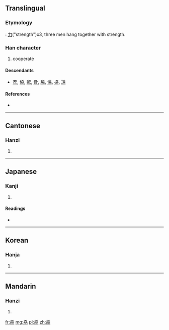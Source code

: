 ==Translingual==

===Etymology===
{{liushu|ic}}: [[力]]("strength")x3, three men hang together with strength.

===Han character===
{{Han char|rn=19|rad=力|as=04|sn=6|four=4742<sub>7</sub>|canj=大尸大尸尸 (KSKSS)}}

# cooperate

====Descendants====
* [[荔]], [[協]], [[勰]], [[脅]], [[脇]], [[恊]], [[拹]], [[珕]]

====References====
* {{Han ref|kx=0146.220|dkj=02307|dj=0330.110|hdz=10367.110|uh=52A6|ud=21158|bh=C9C0|bd=51648}}

----

==Cantonese==

===Hanzi===
{{yue-hanzi|jyut=|y=hip3}}

# {{defn|lang=yue|sort=力04}}

----

==Japanese==

===Kanji===
{{ja-kanji|grade=|rs=力04}}

# {{defn|lang=ja|sort=力04}}

====Readings====
* {{ja-readings|on=[[きょう]] (kyō), [[ぎょう]] (gyō), [[りょう]] (ryō)|kun=[[にわか]] (niwaka), [[がととのう]] (gatotonou)}}

----

==Korean==

===Hanja===
{{ko-hanja|hangeul=협|rv=hyeop|mr=hyŏp}}

# {{defn|lang=ko|sort=力04}}

----

==Mandarin==

===Hanzi===
{{cmn-hanzi|pin=[[xié]] ([[xie2]])|wg=hsieh<sup>2</sup>}}

# {{defn|lang=cmn|sort=力04}}

[[fr:劦]]
[[mg:劦]]
[[pl:劦]]
[[zh:劦]]